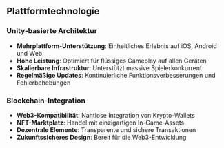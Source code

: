 ## Plattformtechnologie

### Unity-basierte Architektur
- **Mehrplattform-Unterstützung**: Einheitliches Erlebnis auf iOS, Android und Web
- **Hohe Leistung**: Optimiert für flüssiges Gameplay auf allen Geräten
- **Skalierbare Infrastruktur**: Unterstützt massive Spielerkonkurrent
- **Regelmäßige Updates**: Kontinuierliche Funktionsverbesserungen und Fehlerbehebungen

### Blockchain-Integration
- **Web3-Kompatibilität**: Nahtlose Integration von Krypto-Wallets
- **NFT-Marktplatz**: Handel mit einzigartigen In-Game-Assets
- **Dezentrale Elemente**: Transparente und sichere Transaktionen
- **Zukunftssicheres Design**: Bereit für die Web3-Entwicklung